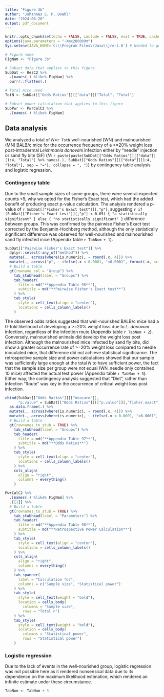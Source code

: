 ```yaml
---
title: "Figure 3b"
author: "Johannes S. P. Doehl"
date: "2024-06-20"
output: pdf_document
---
```


~~~{=comment}
# Setup
~~~
```r
knitr::opts_chunk$set(echo = FALSE, include = FALSE, eval = TRUE, cache = TRUE, dev = "png", warning = FALSE, message = FALSE, fig.pos = "H", out.extra = "")
options(java.parameters = "-Xmx200000m")
Sys.setenv(JAVA_HOME='C:\\Program Files\\Java\\jre-1.8') # Needed to get around loading error of rJava
```

```r
# Figure name
FigNam <- "Figure 3b"

# Subset data that applies to this figure
SubDat <- ResC2 %>%
  .[names(.) %like% FigNam] %>%
  purrr::flatten(.)

# Total mice used
TotN <- SubDat[["Odds Ratios"]][["data"]]["Total", "Total"]

# Subset power calculation that applies to this figure
SubPwr <- PwrCalC2 %>%
  .[names(.) %like% FigNam]
```

## Data analysis

We analyzed a total of *N*=`r TotN` well-nourished (WN) and malnourished (MN) BALB/c mice for the occurrence frequency of a >=20% weight loss post-intradermal *Leishmania donovani* infection either by "needle" injection or sand fly bite (SF) (*N*: `r paste(paste(SubDat[["Odds Ratios"]][["data"]][1:4, "Total"] %>% names(.), SubDat[["Odds Ratios"]][["data"]][1:4, "Total"], sep = "="), collapse = ", ")`) by contingency table analysis and logistic regression.

### Contingency table

Due to the small sample sizes of some groups, there were several expected counts <5, why we opted for the Fisher's Exact test, which had the added benefit of producing exact p-value calculation. The analysis rendered a p-value of `r SubDat[["Fisher's Exact test"]][,"p"]`, suggesting `r if (SubDat[["Fisher's Exact test"]][,"p"] < 0.05) { "a statistically significant" } else { "no statistically significant" }` difference between groups. This was confirmed by the pairwise Fisher's Exact test corrected by the Benjamin-Hochberg method, although the only statistically significant difference was observed for well-nourished and malnourished sand fly infected mice (Appendix table `r TabNum + 1`). 

```r
SubDat[["Pairwise Fisher's Exact test"]] %>%
  dplyr::select(-any_of("method")) %>%
  mutate(., across(where(is.numeric), ~ round(.x, 4))) %>%
  mutate(., across("p", ~ ifelse(.x < 0.0001, "<0.0001", format(.x, scientific = FALSE)))) %>%
  # Build a table
  gt(rowname_col = "Group") %>%
    tab_stubhead(label = "Groups") %>%
    tab_header(
      title = md("**Appendix Table 96**"),
      subtitle = md("**Pairwise Fisher's Exact test**")
    ) %>%
    tab_style(
      style = cell_text(align = "center"),
      locations = cells_column_labels()
    ) 
```

The observed odds ratios suggested that well-nourished BALB/c mice had a 0-fold likelihood of developing a >=20% weight loss due to *L. donovani* infection, regardless of the infection route (Appendix table `r TabNum + 2`). Conversely, malnourished animals did develop the weight loss post infection. Although the malnourished mice infected by sand fly bite, did show a greater occurrence rate of >=20% weight loss compared to needle inoculated mice, that difference did not achieve statistical significance. The retrospective sample size and power calculations showed that our sample was sufficiently large enough at the total *N* to have sufficient power, the fact that the sample size per group were not equal (WN_needle only contained 10 mice) affected the actual test power (Appendix table `r TabNum + 3`). Either way, the contingency analysis suggested that "Diet", rather than infection "Route" was key in the occurrence of critical weight loss post infection.

```r
cbind(SubDat[["Odds Ratios"]][["measure"]], 
      "p.value" = SubDat[["Odds Ratios"]][["p.value"]][,"fisher.exact"]) %>%
  as.data.frame(.) %>%
  mutate(., across(where(is.numeric), ~ round(.x, 4))) %>%
  mutate(., across(where(is.numeric), ~ ifelse(.x < 0.0001, "<0.0001", format(.x, scientific = FALSE)))) %>%
  # Build a table
  gt(rownames_to_stub = TRUE) %>%
    tab_stubhead(label = "Groups") %>%
    tab_header(
      title = md("**Appendix Table 97**"),
      subtitle = md("**Odds Ratios**")
    ) %>%
    tab_style(
      style = cell_text(align = "center"),
      locations = cells_column_labels()
    ) %>%
    cols_align(
      align = "right",
      columns = everything()
    )
```

```r
PwrCalC2 %>%
  .[names(.) %like% FigNam] %>%
  .[[1]] %>%
  # Build a table
  gt(rownames_to_stub = TRUE) %>%
    tab_stubhead(label = "Parameters") %>%
    tab_header(
      title = md("**Appendix Table 98**"),
      subtitle = md("**Retrospective Power Calculation**")
    ) %>%
    tab_style(
      style = cell_text(align = "center"),
      locations = cells_column_labels()
    ) %>%
    cols_align(
      align = "right",
      columns = everything()
    ) %>%
    tab_spanner(
      label = "Calculation for",
      columns = c("Sample size", "Statistical power")
    ) %>%
    tab_style(
      style = cell_text(weight = "bold"),
      location = cells_body(
        columns = "Sample size",
        rows = "Total n")
    ) %>%
    tab_style(
      style = cell_text(weight = "bold"),
      location = cells_body(
        columns = "Statistical power",
        rows = "Statistical power")
    )
```

### Logistic regression

Due to the lack of events in the well-nourished group, logistic regression was not possible here as it rendered nonsensical data due to its dependence on the maximum likelihood estimation, which rendered an infinite estimate under these circumstance.


```r
TabNum <- TabNum + 3
```
